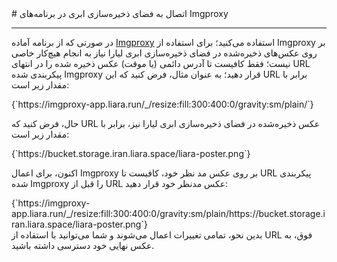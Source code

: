 

<Layout>
<Head>
<title>مستندات اتصال به Object Storage در Imgproxy - لیارا</title>
<meta property="og:title" content="مستندات خدمات رایانش ابری لیارا" />
<meta property="og:description" content="مستندات مربوط به اتصال به فضای ذخیره‌سازی ابری یا Object Storage با AWS SDK S3 در برنامه Imgproxy در لیارا"  />
</Head>
# اتصال به فضای ذخیره‌سازی ابری در برنامه‌های Imgproxy
<hr className="mb-2" />

در صورتی که از برنامه آماده <a href="/one-click-apps/imgproxy/quick-start" className="text-[#2196f3] ">Imgproxy</a> استفاده می‌کنید؛ 
برای استفاده از Imgproxy بر روی عکس‌های ذخیره‌شده در فضای ذخیره‌سازی ابری لیارا نیاز به انجام هیچ‌کار خاصی نیست؛ فقط کافیست تا آدرس دائمی (یا موقت) عکس ذخیره شده را در انتهای URL پیکربندی شده Imgproxy قرار دهید؛ به عنوان مثال، فرض کنید که این URL برابر با مقدار زیر است:

<div className="h-2" />
<div dir='ltr'>
    <Highlight className="bash">
        {`https://imgproxy-app.liara.run/_/resize:fill:300:400:0/gravity:sm/plain/`}
    </Highlight>
</div>
<div className="h-2" />

حال، فرض کنید که URL عکس ذخیره‌شده در فضای ذخیره‌سازی ابری لیارا نیز، برابر با مقدار زیر است:

<div className="h-2" />
<div dir='ltr'>
    <Highlight className="bash">
        {`https://bucket.storage.iran.liara.space/liara-poster.png`}
    </Highlight>
</div>
<div className="h-2" />

اکنون، برای اعمال Imgproxy بر روی عکس مد نظر خود، کافیست تا URL پیکربندی شده Imgproxy را قبل از URL عکس مدنظر خود قرار دهید:

<div className="h-2" />
<div dir='ltr'>
    <Highlight className="bash">
        {`https://imgproxy-app.liara.run/_/resize:fill:300:400:0/gravity:sm/plain/https://bucket.storage.iran.liara.space/liara-poster.png`}
    </Highlight>
</div>
<div className="h-2" />
بدین نحو، تمامی تغییرات اعمال می‌شوند و شما می‌توانید با استفاده از URL فوق، به عکس نهایی خود دسترسی داشته باشید.
</Layout>